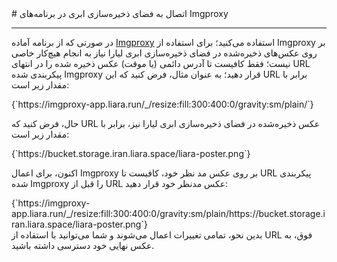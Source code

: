 

<Layout>
<Head>
<title>مستندات اتصال به Object Storage در Imgproxy - لیارا</title>
<meta property="og:title" content="مستندات خدمات رایانش ابری لیارا" />
<meta property="og:description" content="مستندات مربوط به اتصال به فضای ذخیره‌سازی ابری یا Object Storage با AWS SDK S3 در برنامه Imgproxy در لیارا"  />
</Head>
# اتصال به فضای ذخیره‌سازی ابری در برنامه‌های Imgproxy
<hr className="mb-2" />

در صورتی که از برنامه آماده <a href="/one-click-apps/imgproxy/quick-start" className="text-[#2196f3] ">Imgproxy</a> استفاده می‌کنید؛ 
برای استفاده از Imgproxy بر روی عکس‌های ذخیره‌شده در فضای ذخیره‌سازی ابری لیارا نیاز به انجام هیچ‌کار خاصی نیست؛ فقط کافیست تا آدرس دائمی (یا موقت) عکس ذخیره شده را در انتهای URL پیکربندی شده Imgproxy قرار دهید؛ به عنوان مثال، فرض کنید که این URL برابر با مقدار زیر است:

<div className="h-2" />
<div dir='ltr'>
    <Highlight className="bash">
        {`https://imgproxy-app.liara.run/_/resize:fill:300:400:0/gravity:sm/plain/`}
    </Highlight>
</div>
<div className="h-2" />

حال، فرض کنید که URL عکس ذخیره‌شده در فضای ذخیره‌سازی ابری لیارا نیز، برابر با مقدار زیر است:

<div className="h-2" />
<div dir='ltr'>
    <Highlight className="bash">
        {`https://bucket.storage.iran.liara.space/liara-poster.png`}
    </Highlight>
</div>
<div className="h-2" />

اکنون، برای اعمال Imgproxy بر روی عکس مد نظر خود، کافیست تا URL پیکربندی شده Imgproxy را قبل از URL عکس مدنظر خود قرار دهید:

<div className="h-2" />
<div dir='ltr'>
    <Highlight className="bash">
        {`https://imgproxy-app.liara.run/_/resize:fill:300:400:0/gravity:sm/plain/https://bucket.storage.iran.liara.space/liara-poster.png`}
    </Highlight>
</div>
<div className="h-2" />
بدین نحو، تمامی تغییرات اعمال می‌شوند و شما می‌توانید با استفاده از URL فوق، به عکس نهایی خود دسترسی داشته باشید.
</Layout>